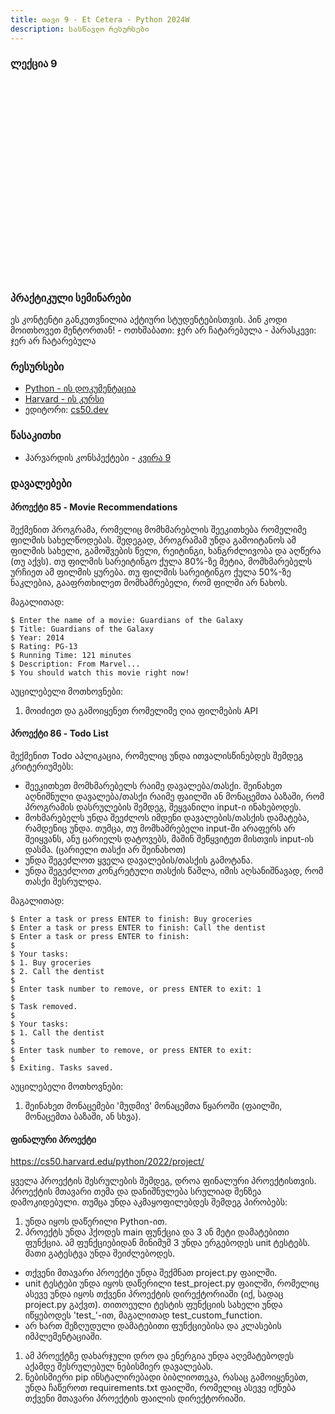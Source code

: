 ```yaml
---
title: თავი 9 - Et Cetera - Python 2024W
description: სასწავლო რესურსები
---
```


### ლექცია 9
<iframe width="560" height="315" src="" title="YouTube video player" frameBorder="0" allow="accelerometer; autoplay; clipboard-write; encrypted-media; gyroscope; picture-in-picture; web-share" allowFullScreen></iframe>

### პრაქტიკული სემინარები

<Card>
<PinCodeProtectedContent>
    <Locked>
        ეს კონტენტი განკუთვნილია აქტიური სტუდენტებისთვის.
        პინ კოდი მოითხოვეთ მენტორთან!
    </Locked>
    <Unlocked>
        - ოთხშაბათი: ჯერ არ ჩატარებულა
        - პარასკევი: ჯერ არ ჩატარებულა
    </Unlocked>
</PinCodeProtectedContent>
</Card>

### რესურსები
- [Python - ის დოკუმენტაცია](https://docs.python.org/3/library/)
- [Harvard - ის კურსი](https://cs50.harvard.edu/python/2022/)
- ედიტორი: [cs50.dev](https://cs50.dev/)

### წასაკითხი
- ჰარვარდის კონსპექტები - [კვირა 9](https://cs50.harvard.edu/python/2022/notes/9/)

### დავალებები

#### პროექტი 85 - Movie Recommendations
შექმენით პროგრამა, რომელიც მომხმარებლის შეეკითხება რომელიმე ფილმის სახელწოდებას.
შედეგად, პროგრამამ უნდა გამოიტანოს ამ ფილმის სახელი, გამოშვების წელი, რეიტინგი, ხანგრძლივობა და აღწერა (თუ აქვს).
თუ ფილმის სარეიტინგო ქულა 80%-ზე მეტია, მომხმარებელს ურჩიეთ ამ ფილმის ყურება. თუ ფილმის სარეიტინგო ქულა 50%-ზე ნაკლებია, გააფრთხილეთ მომხამრებელი, რომ ფილმი არ ნახოს.

მაგალითად:
```shell
$ Enter the name of a movie: Guardians of the Galaxy
$ Title: Guardians of the Galaxy
$ Year: 2014
$ Rating: PG-13
$ Running Time: 121 minutes
$ Description: From Marvel...
$ You should watch this movie right now!
```

აუცილებელი მოთხოვნები:
1. მოიძიეთ და გამოიყენეთ რომელიმე ღია ფილმების API


#### პროექტი 86 - Todo List
შექმენით Todo აპლიკაცია, რომელიც უნდა ითვალისწინებდეს შემდეგ კრიტერიუმებს:
- შეეკითხეთ მომხმარებელს რაიმე დავალება/თასქი. შეინახეთ აღნიშნული დავალება/თასქი რაიმე ფაილში ან მონაცემთა ბაზაში, რომ პროგრამის დასრულების შემდეგ, შეყვანილი input-ი ინახებოდეს.
- მოხმარებელს უნდა შეეძლოს იმდენი დავალების/თასქის დამატება, რამდენიც უნდა. თუმცა, თუ მომხამრებელი input-ში არაფერს არ შეიყვანს, ანუ ცარიელს დატოვებს, მაშინ შეწყვიტეთ მისთვის input-ის დასმა. (ცარიელი თასქი არ შეინახოთ)
- უნდა შეგეძლოთ ყველა დავალების/თასქის გამოტანა.
- უნდა შეგეძლოთ კონკრეტული თასქის წაშლა, იმის აღსანიშნავად, რომ თასქი შესრულდა.

მაგალითად:
```shell
$ Enter a task or press ENTER to finish: Buy groceries
$ Enter a task or press ENTER to finish: Call the dentist
$ Enter a task or press ENTER to finish: 
$
$ Your tasks:
$ 1. Buy groceries
$ 2. Call the dentist
$
$ Enter task number to remove, or press ENTER to exit: 1
$ 
$ Task removed.
$ 
$ Your tasks:
$ 1. Call the dentist
$
$ Enter task number to remove, or press ENTER to exit: 
$
$ Exiting. Tasks saved.
```

აუცილებელი მოთხოვნები:
1. შეინახეთ მონაცემები 'მუდმივ' მონაცემთა წყაროში (ფაილში, მონაცემთა ბაზაში, ან სხვა).



#### ფინალური პროექტი
https://cs50.harvard.edu/python/2022/project/

ყველა პროექტის შესრულების შემდეგ, დროა ფინალური პროექტისთვის. პროექტის მთავარი თემა და დანიშნულება სრულიად შენზეა დამოკიდებული.
თუმცა უნდა აკმაყოფილებდეს შემდეგ პირობებს:
1. უნდა იყოს დაწერილი Python-ით.
1. პროექტს უნდა ჰქოდეს main ფუნქცია და 3 ან მეტი დამატებითი ფუნქცია. ამ ფუნქციებიდან მინიმუმ 3 უნდა ერგებოდეს unit ტესტებს. მათი გატესტვა უნდა შეიძლებოდეს.
- თქვენი მთავარი პროექტი უნდა შექმნათ project.py ფაილში. 
- unit ტესტები უნდა იყოს დაწერილი test_project.py ფაილში, რომელიც ასევე უნდა იყოს თქვენი პროექტის დირექტორიაში (იქ, სადაც project.py გაქვთ). თითოეული ტესტის ფუნქციის სახელი უნდა იწყებოდეს 'test_'-ით, მაგალითად test_custom_function.
- არ ხართ შეზღუდული დამატებითი ფუნქციებისა და კლასების იმპლემენტაციაში.
1. ამ პროექტზე დახარჯული დრო და ენერგია უნდა აღემატებოდეს აქამდე შესრულებულ ნებისმიერ დავალებას.
1. ნებისმიერი pip ინსტალირებადი ბიბლიოთეკა, რასაც გამოიყენებთ, უნდა ჩაწეროთ requirements.txt ფაილში, რომელიც ასევე იქნება თქვენი მთავარი პროექტის ფაილის დირექტორიაში.


